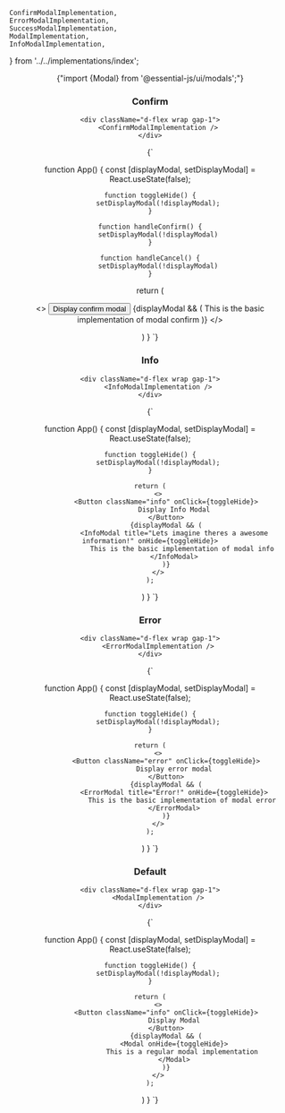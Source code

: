 	ConfirmModalImplementation,
	ErrorModalImplementation,
	SuccessModalImplementation,
	ModalImplementation,
	InfoModalImplementation,
} from '../../implementations/index';

<Header pretitle="Utils" title="Modals" />

<CopyableCode>{"import {Modal} from '@essential-js/ui/modals';"}</CopyableCode>

<section>
    <h3>Confirm</h3>

    <div className="d-flex wrap gap-1">
    	<ConfirmModalImplementation />
    </div>

</section>

<CopyableCode>
{`

function App() {
const [displayModal, setDisplayModal] = React.useState(false);

    function toggleHide() {
        setDisplayModal(!displayModal);
    }

    function handleConfirm() {
        setDisplayModal(!displayModal)
    }

    function handleCancel() {
        setDisplayModal(!displayModal)
    }

return (

<>
	<Button className="success" onClick={toggleHide}>
		Display confirm modal
	</Button>
	{displayModal && (
		<ConfirmModal
			cancelText="Cancel"
			confirmText="Confirm"
			onConfirm={handleConfirm}
			onCancel={handleCancel}
			title="Please confirm to continue"
			onHide={toggleHide}>
			This is the basic implementation of modal confirm
		</ConfirmModal>
	)}
</>

) } `}

</CopyableCode>

<section>
    <h3>Info</h3>

    <div className="d-flex wrap gap-1">
    	<InfoModalImplementation />
    </div>

</section>

<CopyableCode>
{`

function App() {
const [displayModal, setDisplayModal] = React.useState(false);

    function toggleHide() {
    	setDisplayModal(!displayModal);
    }

    return (
    	<>
    		<Button className="info" onClick={toggleHide}>
    			Display Info Modal
    		</Button>
    		{displayModal && (
    			<InfoModal title="Lets imagine theres a awesome information!" onHide={toggleHide}>
    				This is the basic implementation of modal info
    			</InfoModal>
    		)}
    	</>
    );

) } `}

</CopyableCode>

<section>
    <h3>Error</h3>

    <div className="d-flex wrap gap-1">
    	<ErrorModalImplementation />
    </div>

</section>

<CopyableCode>
{`

function App() {
const [displayModal, setDisplayModal] = React.useState(false);

    function toggleHide() {
    	setDisplayModal(!displayModal);
    }

    return (
    	<>
    		<Button className="error" onClick={toggleHide}>
    			Display error modal
    		</Button>
    		{displayModal && (
    			<ErrorModal title="Error!" onHide={toggleHide}>
    				This is the basic implementation of modal error
    			</ErrorModal>
    		)}
    	</>
    );

) } `}

</CopyableCode>

<section>
    <h3>Default</h3>

    <div className="d-flex wrap gap-1">
    	<ModalImplementation />
    </div>

</section>

<CopyableCode>
{`

function App() {
const [displayModal, setDisplayModal] = React.useState(false);

    function toggleHide() {
    	setDisplayModal(!displayModal);
    }

    return (
    	<>
    		<Button className="info" onClick={toggleHide}>
    			Display Modal
    		</Button>
    		{displayModal && (
    			<Modal onHide={toggleHide}>
    				This is a regular modal implementation
    			</Modal>
    		)}
    	</>
    );

) } `}

</CopyableCode>
